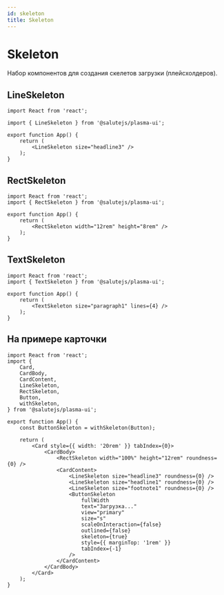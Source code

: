 ```yaml
---
id: skeleton
title: Skeleton
---
```



# Skeleton
Набор компонентов для создания скелетов загрузки (плейсхолдеров).

<StorybookLink name="Skeleton" />

## LineSkeleton
<Description name="LineSkeleton" />
<PropsTable name="LineSkeleton" />

```tsx live
import React from 'react';

import { LineSkeleton } from '@salutejs/plasma-ui';

export function App() {
    return (
        <LineSkeleton size="headline3" />
    );
}
```

## RectSkeleton
<Description name="RectSkeleton" />
<PropsTable name="RectSkeleton" />

```tsx live
import React from 'react';
import { RectSkeleton } from '@salutejs/plasma-ui';

export function App() {
    return (
        <RectSkeleton width="12rem" height="8rem" />
    );
}
```

## TextSkeleton
<Description name="TextSkeleton" />
<PropsTable name="TextSkeleton" />

```tsx live
import React from 'react';
import { TextSkeleton } from '@salutejs/plasma-ui';

export function App() {
    return (
        <TextSkeleton size="paragraph1" lines={4} />
    );
}
```

## На примере карточки

```tsx live
import React from 'react';
import {
    Card,
    CardBody,
    CardContent,
    LineSkeleton,
    RectSkeleton,
    Button,
    withSkeleton,
} from '@salutejs/plasma-ui';

export function App() {
    const ButtonSkeleton = withSkeleton(Button);

    return (
        <Card style={{ width: '20rem' }} tabIndex={0}>
            <CardBody>
                <RectSkeleton width="100%" height="12rem" roundness={0} />
                <CardContent>
                    <LineSkeleton size="headline3" roundness={0} />
                    <LineSkeleton size="headline1" roundness={0} />
                    <LineSkeleton size="footnote1" roundness={0} />
                    <ButtonSkeleton
                        fullWidth
                        text="Загрузка..."
                        view="primary"
                        size="s"
                        scaleOnInteraction={false}
                        outlined={false}
                        skeleton={true}
                        style={{ marginTop: '1rem' }}
                        tabIndex={-1}
                    />
                </CardContent>
            </CardBody>
        </Card>
    );
}
```
